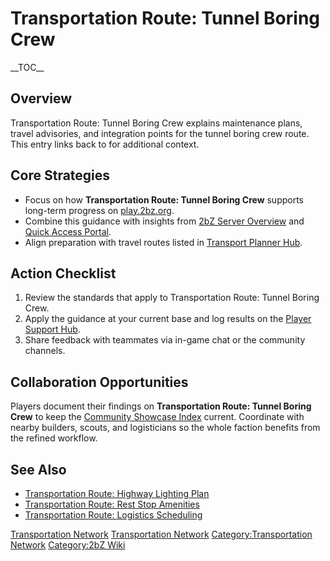 {{Short description|Transportation Route: Tunnel Boring Crew explains maintenance plans, travel advisories, and integration points for the tunnel boring crew route}}
= Transportation Route: Tunnel Boring Crew =
{{2bZ Navbox}}
__TOC__

== Overview ==
Transportation Route: Tunnel Boring Crew explains maintenance plans, travel advisories,
and integration points for the tunnel boring crew route. This entry links back to
[[Category:Transportation Network|Transportation Network]] for additional context.

== Core Strategies ==
* Focus on how '''Transportation Route: Tunnel Boring Crew''' supports long-term progress on [[play.2bz.org]].
* Combine this guidance with insights from [[2bZ Server Overview]] and [[Quick Access Portal]].
* Align preparation with travel routes listed in [[Transport Planner Hub]].

== Action Checklist ==
# Review the [[Category:Transportation Network|Transportation Network]] standards that apply to Transportation Route: Tunnel Boring Crew.
# Apply the guidance at your current base and log results on the [[Player Support Hub]].
# Share feedback with teammates via in-game chat or the community channels.

== Collaboration Opportunities ==
Players document their findings on '''Transportation Route: Tunnel Boring Crew''' to keep
the [[Community Showcase Index]] current. Coordinate with nearby builders, scouts, and
logisticians so the whole faction benefits from the refined workflow.

== See Also ==
* [[Transportation Route: Highway Lighting Plan]]
* [[Transportation Route: Rest Stop Amenities]]
* [[Transportation Route: Logistics Scheduling]]

[[Category:Transportation Network]]
[[Category:2bZ Wiki]]
